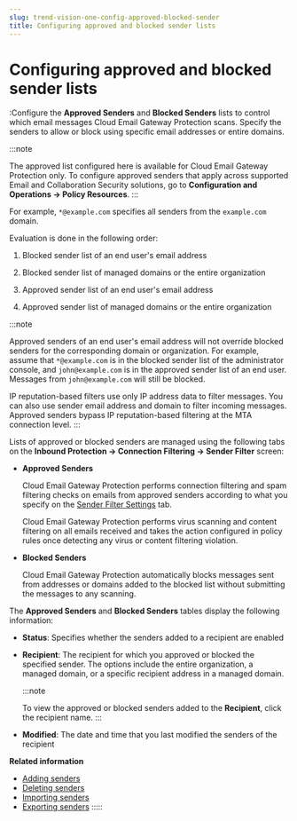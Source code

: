 ```yaml
---
slug: trend-vision-one-config-approved-blocked-sender
title: Configuring approved and blocked sender lists
---
```

# Configuring approved and blocked sender lists

:Configure the **Approved Senders** and **Blocked Senders** lists to control which email messages Cloud Email Gateway Protection scans. Specify the senders to allow or block using specific email addresses or entire domains.

:::note

The approved list configured here is available for Cloud Email Gateway Protection only. To configure approved senders that apply across supported Email and Collaboration Security solutions, go to **Configuration and Operations → Policy Resources**.
:::

For example, `*@example.com` specifies all senders from the `example.com` domain.

Evaluation is done in the following order:

1.  Blocked sender list of an end user's email address

2.  Blocked sender list of managed domains or the entire organization

3.  Approved sender list of an end user's email address

4.  Approved sender list of managed domains or the entire organization

:::note

Approved senders of an end user's email address will not override blocked senders for the corresponding domain or organization. For example, assume that `*@example.com` is in the blocked sender list of the administrator console, and `john@example.com` is in the approved sender list of an end user. Messages from `john@example.com` will still be blocked.

IP reputation-based filters use only IP address data to filter messages. You can also use sender email address and domain to filter incoming messages. Approved senders bypass IP reputation-based filtering at the MTA connection level.
:::

Lists of approved or blocked senders are managed using the following tabs on the **Inbound Protection → Connection Filtering → Sender Filter** screen:

- **Approved Senders**

  Cloud Email Gateway Protection performs connection filtering and spam filtering checks on emails from approved senders according to what you specify on the [Sender Filter Settings](sender-filter-settings.mdx) tab.

  Cloud Email Gateway Protection performs virus scanning and content filtering on all emails received and takes the action configured in policy rules once detecting any virus or content filtering violation.

- **Blocked Senders**

  Cloud Email Gateway Protection automatically blocks messages sent from addresses or domains added to the blocked list without submitting the messages to any scanning.

The **Approved Senders** and **Blocked Senders** tables display the following information:

- **Status**: Specifies whether the senders added to a recipient are enabled

- **Recipient**: The recipient for which you approved or blocked the specified sender. The options include the entire organization, a managed domain, or a specific recipient address in a managed domain.

  :::note

  To view the approved or blocked senders added to the **Recipient**, click the recipient name.
  :::

- **Modified**: The date and time that you last modified the senders of the recipient

**Related information**

- [Adding senders](adding-senders-email-security.mdx)
- [Deleting senders](deleting-senders.mdx)
- [Importing senders](importing-senders.mdx)
- [Exporting senders](exporting-senders.mdx)
:::::
